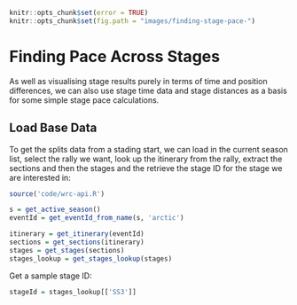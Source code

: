 ```r
knitr::opts_chunk$set(error = TRUE)
knitr::opts_chunk$set(fig.path = "images/finding-stage-pace-")
```
# Finding Pace Across Stages

As well as visualising stage results purely in terms of time and position differences, we can also use stage time data and stage distances as a basis for some simple stage pace calculations.

## Load Base Data

To get the splits data from a stading start, we can load in the current season list, select the rally we want, look up the itinerary from the rally, extract the sections and then the stages and the retrieve the stage ID for the stage we are interested in:

```r
source('code/wrc-api.R')

s = get_active_season()
eventId = get_eventId_from_name(s, 'arctic')

itinerary = get_itinerary(eventId)
sections = get_sections(itinerary)
stages = get_stages(sections)
stages_lookup = get_stages_lookup(stages)
```

Get a sample stage ID:

```r
stageId = stages_lookup[['SS3']]
```